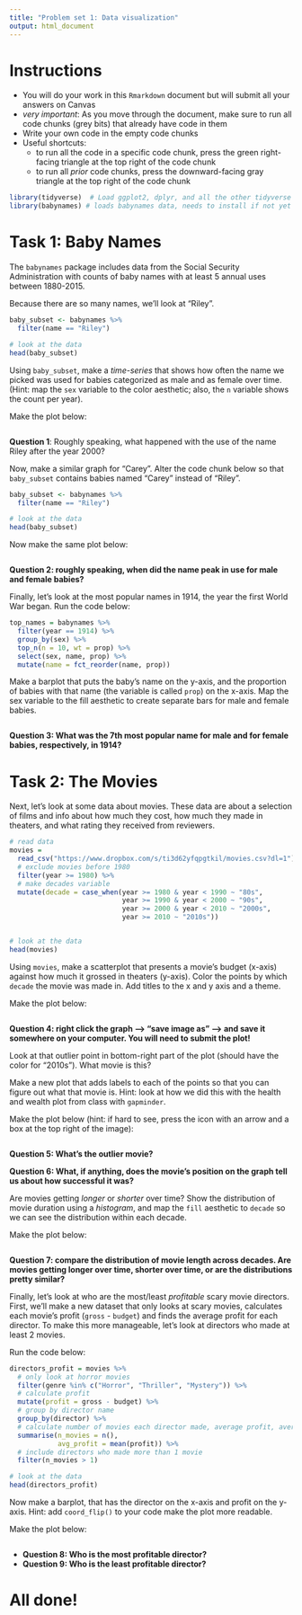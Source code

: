 ```yaml
---
title: "Problem set 1: Data visualization"
output: html_document
---
```



# Instructions


- You will do your work in this `Rmarkdown` document but will submit all your answers on Canvas
- *very important*: As you move through the document, make sure to run all code chunks (grey bits) that already have code in them
- Write your own code in the empty code chunks
- Useful shortcuts: 
    - to run all the code in a specific code chunk, press the green right-facing triangle at the top right of the code chunk
    - to run all *prior* code chunks, press the downward-facing gray triangle at the top right of the code chunk




```r
library(tidyverse)  # Load ggplot2, dplyr, and all the other tidyverse packages
library(babynames) # loads babynames data, needs to install if not yet installed
```


# Task 1: Baby Names


The `babynames` package includes data from the Social Security Administration with counts of baby names with at least 5 annual uses between 1880-2015.

Because there are so many names, we'll look at "Riley".


```r
baby_subset <- babynames %>%
  filter(name == "Riley")

# look at the data
head(baby_subset)
```


Using `baby_subset`, make a *time-series* that shows how often the name we picked was used for babies categorized as male and as female over time. (Hint: map the `sex` variable to the color aesthetic; also, the `n` variable shows the count per year). 


Make the plot below:


```r


```


**Question 1**: Roughly speaking, what happened with the use of the name Riley after the year 2000?



Now, make a similar graph for "Carey". Alter the code chunk below so that `baby_subset` contains babies named "Carey" instead of "Riley". 


```r
baby_subset <- babynames %>%
  filter(name == "Riley")

# look at the data
head(baby_subset)
```


Now make the same plot below: 


```r


```


**Question 2: roughly speaking, when did the name peak in use for male and female babies?**




Finally, let's look at the most popular names in 1914, the year the first World War began. Run the code below:


```r
top_names = babynames %>% 
  filter(year == 1914) %>% 
  group_by(sex) %>% 
  top_n(n = 10, wt = prop) %>% 
  select(sex, name, prop) %>% 
  mutate(name = fct_reorder(name, prop))
```


Make a barplot that puts the baby's name on the y-axis, and the proportion of babies with that name (the variable is called `prop`) on the x-axis. Map the sex variable to the fill aesthetic to create separate bars for male and female babies. 

```r


```

**Question 3: What was the 7th most popular name for male and for female babies, respectively, in 1914?**



# Task 2: The Movies


Next, let's look at some data about movies. These data are about a selection of films and info about how much they cost, how much they made in theaters, and what rating they received from reviewers. 



```r
# read data
movies = 
  read_csv("https://www.dropbox.com/s/ti3d62yfqpgtkil/movies.csv?dl=1") %>% 
  # exclude movies before 1980
  filter(year >= 1980) %>% 
  # make decades variable
  mutate(decade = case_when(year >= 1980 & year < 1990 ~ "80s", 
                            year >= 1990 & year < 2000 ~ "90s", 
                            year >= 2000 & year < 2010 ~ "2000s", 
                            year >= 2010 ~ "2010s"))


# look at the data
head(movies)
```



Using `movies`, make a scatterplot that presents a movie's budget (x-axis) against how much it grossed in theaters (y-axis). Color the points by which `decade` the movie was made in. Add titles to the x and y axis and a theme. 

Make the plot below:


```r


```


**Question 4: right click the graph --> "save image as" --> and save it somewhere on your computer. You will need to submit the plot!**


 
Look at that outlier point in bottom-right part of the plot (should have the color for "2010s"). What movie is this? 


Make a new plot that adds labels to each of the points so that you can figure out what that movie is. Hint: look at how we did this with the health and wealth plot from class with `gapminder`.

Make the plot below (hint: if hard to see, press the icon with an arrow and a box at the top right of the image):


```r




```


**Question 5: What's the outlier movie?**




**Question 6: What, if anything, does the movie's position on the graph tell us about how successful it was?**


Are movies getting *longer* or *shorter* over time? Show the distribution of movie duration using a *histogram*, and map the `fill` aesthetic to `decade` so we can see the distribution within each decade. 

Make the plot below: 


```r


```


**Question 7: compare the distribution of movie length across decades. Are movies getting longer over time, shorter over time, or are the distributions pretty similar?**




Finally, let's look at who are the most/least *profitable* scary movie directors. First, we'll make a new dataset that only looks at scary movies, calculates each movie's profit (`gross` - `budget`) and finds the average profit for each director. To make this more manageable, let's look at directors who made at least 2 movies. 


Run the code below:


```r
directors_profit = movies %>% 
  # only look at horror movies
  filter(genre %in% c("Horror", "Thriller", "Mystery")) %>% 
  # calculate profit
  mutate(profit = gross - budget) %>% 
  # group by director name
  group_by(director) %>% 
  # calculate number of movies each director made, average profit, average rating
  summarise(n_movies = n(), 
            avg_profit = mean(profit)) %>% 
  # include directors who made more than 1 movie
  filter(n_movies > 1)

# look at the data
head(directors_profit)
```


Now make a barplot, that has the director on the x-axis and profit on the y-axis. Hint: add `coord_flip()` to your code make the plot more readable.


Make the plot below:


```r


```


- **Question 8: Who is the most profitable director?** 
- **Question 9: Who is the least profitable director?** 


# All done!

